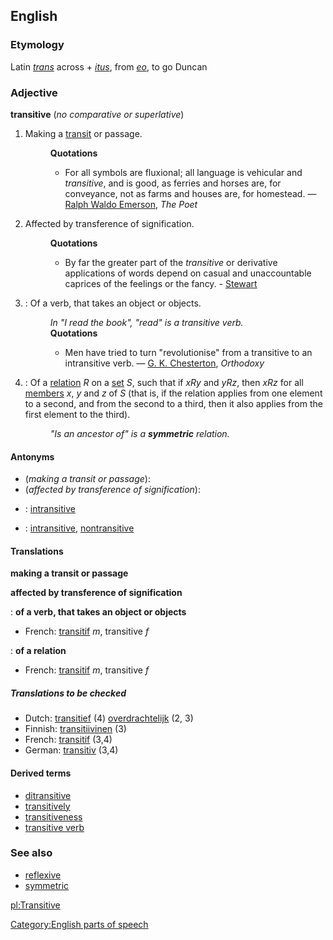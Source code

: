 ==English==
===Etymology===
Latin ''[[trans]]'' across + ''[[itus]]'', from ''[[eo]]'', to go
Duncan

===Adjective===
'''transitive''' (''no comparative or superlative'')

#Making a [[transit]] or passage.
#:'''Quotations'''
#:*For all symbols are fluxional; all language is vehicular and ''transitive'', and is good, as ferries and horses are, for conveyance, not as farms and houses are, for homestead. — [[Ralph Waldo Emerson]], ''The Poet''
#Affected by transference of signification.
#:'''Quotations'''
#:*By far the greater part of the ''transitive'' or derivative applications of words depend on casual and unaccountable caprices of the feelings or the fancy. - [[Stewart]] 
#{{grammar}}: Of a verb, that takes an object or objects.
#:''In "I read the book", "read" is a transitive verb.''
#:'''Quotations'''
#:*Men have tried to turn "revolutionise" from a transitive to an intransitive verb. — [[G. K. Chesterton]], ''Orthodoxy''
#{{mathematics}}: Of a [[relation]] ''R'' on a [[set]] ''S'', such that if ''xRy'' and ''yRz'', then ''xRz'' for all [[member]]s ''x'', ''y'' and ''z'' of ''S'' (that is, if the relation applies from one element to a second, and from the second to a third, then it also applies from the first element to the third).
#:''"Is an ancestor of" is a '''symmetric''' relation.''

====Antonyms====
*(''making a transit or passage''):
*(''affected by transference of signification''):
*{{grammar}}: [[intransitive]]
*{{mathematics}}: [[intransitive]], [[nontransitive]]<!--meanings might well be slightly different-->

====Translations====
'''making a transit or passage'''
{{top}}
<!--Put translations for languages from A to I here-->
{{mid}}
<!--Put translations for languages from J to Z here-->
{{bottom}}

'''affected by transference of signification'''
{{top}}
<!--Put translations for languages from A to I here-->
{{mid}}
<!--Put translations for languages from J to Z here-->
{{bottom}}

{{grammar}}: '''of a verb, that takes an object or objects'''
{{top}}
<!--Put translations for languages from A to I here-->
*French: [[transitif]] ''m'', transitive ''f''
{{mid}}
<!--Put translations for languages from J to Z here-->
{{bottom}}

{{mathematics}}: '''of a relation'''
{{top}}
<!--Put translations for languages from A to I here-->
*French: [[transitif]] ''m'', transitive ''f''
{{mid}}
<!--Put translations for languages from J to Z here-->
{{bottom}}

=====Translations to be checked=====
<!--Remove this section once all of the translations below have been moved into the tables above.-->
{{checktrans}}

*Dutch: [[transitief]] (4) [[overdrachtelijk]] (2, 3)
*Finnish: [[transitiivinen]] (3)
*French: [[transitif]] (3,4)
*German: [[transitiv]] (3,4)

====Derived terms====
*[[ditransitive]]
*[[transitively]]
*[[transitiveness]]
*[[transitive verb]]

===See also===
*[[reflexive]]<!--mathematics sense-->
*[[symmetric]]<!--mathematics sense-->

[[Category:English parts of speech]]

[[pl:Transitive]]